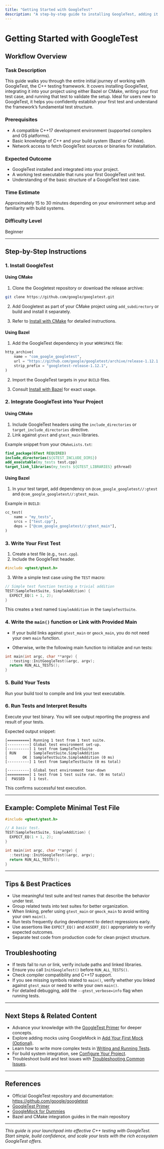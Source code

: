 ```yaml
---
title: "Getting Started with GoogleTest"
description: "A step-by-step guide to installing GoogleTest, adding it to your project via Bazel or CMake, and writing and running your first test. Perfect for users new to the framework, this walkthrough highlights initial setup, basic project integration, and the fundamental structure of a test case."
---
```


# Getting Started with GoogleTest

## Workflow Overview

### Task Description
This guide walks you through the entire initial journey of working with GoogleTest, the C++ testing framework. It covers installing GoogleTest, integrating it into your project using either Bazel or CMake, writing your first test case, and running that test to validate the setup. Ideal for users new to GoogleTest, it helps you confidently establish your first test and understand the framework’s fundamental test structure.

### Prerequisites
- A compatible C++17 development environment (supported compilers and OS platforms).
- Basic knowledge of C++ and your build system (Bazel or CMake).
- Network access to fetch GoogleTest sources or binaries for installation.

### Expected Outcome
- GoogleTest installed and integrated into your project.
- A working test executable that runs your first GoogleTest unit test.
- Understanding of the basic structure of a GoogleTest test case.

### Time Estimate
Approximately 15 to 30 minutes depending on your environment setup and familiarity with build systems.

### Difficulty Level
Beginner

---

## Step-by-Step Instructions

### 1. Install GoogleTest

#### Using CMake
1. Clone the Googletest repository or download the release archive:

```bash
git clone https://github.com/google/googletest.git
```

2. Add Googletest as part of your CMake project using `add_subdirectory` or build and install it separately.

3. Refer to [Install with CMake](https://github.com/google/googletest/blob/main/googletest/README.md#cmake) for detailed instructions.

#### Using Bazel
1. Add the GoogleTest dependency in your `WORKSPACE` file:

```python
http_archive(
    name = "com_google_googletest",
    url = "https://github.com/google/googletest/archive/release-1.12.1.tar.gz",
    strip_prefix = "googletest-release-1.12.1",
)
```

2. Import the GoogleTest targets in your `BUILD` files.

3. Consult [Install with Bazel](https://docs.bazel.build/versions/main/tutorial/cpp.html#using-googletest) for exact usage.

### 2. Integrate GoogleTest into Your Project

#### Using CMake
1. Include GoogleTest headers using the `include_directories` or `target_include_directories` directive.
2. Link against `gtest` and `gtest_main` libraries.

Example snippet from your `CMakeLists.txt`:

```cmake
find_package(GTest REQUIRED)
include_directories(${GTEST_INCLUDE_DIRS})
add_executable(my_tests test.cpp)
target_link_libraries(my_tests ${GTEST_LIBRARIES} pthread)
```

#### Using Bazel
1. In your test target, add dependency on `@com_google_googletest//:gtest` and `@com_google_googletest//:gtest_main`.

Example in `BUILD`:

```python
cc_test(
    name = "my_tests",
    srcs = ["test.cpp"],
    deps = ["@com_google_googletest//:gtest_main"],
)
```

### 3. Write Your First Test

1. Create a test file (e.g., `test.cpp`).
2. Include the GoogleTest header.

```cpp
#include <gtest/gtest.h>
```

3. Write a simple test case using the `TEST` macro:

```cpp
// Simple test function testing a trivial addition
TEST(SampleTestSuite, SimpleAddition) {
  EXPECT_EQ(1 + 1, 2);
}
```

This creates a test named `SimpleAddition` in the `SampleTestSuite`.

### 4. Write the `main()` function or Link with Provided Main

- If your build links against `gtest_main` or `gmock_main`, you do not need your own `main` function.

- Otherwise, write the following main function to initialize and run tests:

```cpp
int main(int argc, char **argv) {
  ::testing::InitGoogleTest(&argc, argv);
  return RUN_ALL_TESTS();
}
```

### 5. Build Your Tests

Run your build tool to compile and link your test executable.

### 6. Run Tests and Interpret Results

Execute your test binary. You will see output reporting the progress and result of your tests.

Expected output snippet:

```shell
[==========] Running 1 test from 1 test suite.
[----------] Global test environment set-up.
[----------] 1 test from SampleTestSuite
[ RUN      ] SampleTestSuite.SimpleAddition
[       OK ] SampleTestSuite.SimpleAddition (0 ms)
[----------] 1 test from SampleTestSuite (0 ms total)

[----------] Global test environment tear-down
[==========] 1 test from 1 test suite ran. (0 ms total)
[  PASSED  ] 1 test.
```

This confirms successful test execution.

---

## Example: Complete Minimal Test File

```cpp
#include <gtest/gtest.h>

// A basic test.
TEST(SampleTestSuite, SimpleAddition) {
  EXPECT_EQ(1 + 1, 2);
}

int main(int argc, char **argv) {
  ::testing::InitGoogleTest(&argc, argv);
  return RUN_ALL_TESTS();
}
```

---

## Tips & Best Practices

- Use meaningful test suite and test names that describe the behavior under test.
- Group related tests into test suites for better organization.
- When linking, prefer using `gtest_main` or `gmock_main` to avoid writing your own `main()`.
- Run tests frequently during development to detect regressions early.
- Use assertions like `EXPECT_EQ()` and `ASSERT_EQ()` appropriately to verify expected outcomes.
- Separate test code from production code for clean project structure.

## Troubleshooting

- If tests fail to run or link, verify include paths and linked libraries.
- Ensure you call `InitGoogleTest()` before `RUN_ALL_TESTS()`.
- Check compiler compatibility and C++17 support.
- If you see missing symbols related to `main()`, verify whether you linked against `gtest_main` or need to write your own `main()`.
- For detailed debugging, add the `--gtest_verbose=info` flag when running tests.

---

## Next Steps & Related Content

- Advance your knowledge with the [GoogleTest Primer](../primer.md) for deeper concepts.
- Explore adding mocks using GoogleMock in [Add Your First Mock (Optional)](../basic-setup-first-test/using-googlemock.md).
- Learn how to write more complex tests in [Writing and Running Tests](../../guides/core-workflows/writing-tests.md).
- For build system integration, see [Configure Your Project](../basic-setup-first-test/configure-project.md).
- Troubleshoot build and test issues with [Troubleshooting Common Issues](../../getting-started/troubleshooting-validation/common-issues.md).

---

## References

- Official GoogleTest repository and documentation: https://github.com/google/googletest
- [GoogleTest Primer](../primer.md)
- [GoogleMock for Dummies](../gmock_for_dummies.md)
- Bazel and CMake integration guides in the main repository

---

*This guide is your launchpad into effective C++ testing with GoogleTest. Start simple, build confidence, and scale your tests with the rich ecosystem GoogleTest offers.*